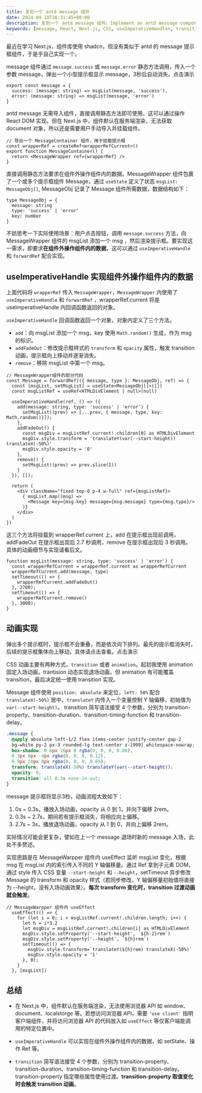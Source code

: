 ```yaml
---
title: 复刻一个 antd message 组件
date: 2024-04-18T16:31:45+08:00
description: 复刻一个 antd message 组件。Implement an antd message component.
keywords: [message, React, Next.js, CSS, useImperativeHandlen, transition, animation]
---
```



最近在学习 Next.js，组件库使用 shadcn，但没有类似于 antd 的 message 提示框组件，于是乎自己实现一个。

message 组件通过 `message.success` 或 `message.error` 静态方法调用，传入一个参数 message，弹出一个小型提示框显示 message，3秒后自动消失。<ButtonDemo>点击演示</ButtonDemo>

```tsx
export const message = {
  success: (message: string) => msgList(message, 'success'),
  error: (message: string) => msgList(message, 'error')
}
```

antd message 无需导入组件，直接调用静态方法即可使用，这可以通过操作 React DOM 实现。但在 Next.js 中，组件默认在服务端渲染，无法获取 document 对象，所以还是需要用户手动导入并挂载组件。

```tsx
// 导出一个 MessageContainer 组件，用于挂载提示框
const wrapperRef = createRef<wrapperRefCurrent>()
export function MessageContainer() {
  return <MessageWrapper ref={wrapperRef} />
}
```

直接调用静态方法要求在组件外操作组件内的数据。MessageWrapper 组件包裹了一个或多个提示框组件 Message，通过 `useState` 定义了状态 `msgList: MessageObj[]`, MessageObj 记录了 Message 组件所需数据，数据结构如下：

```tsx
type MessageObj = {
  message: string
  type: 'success' | 'error'
  key: number
}
```

不妨思考一下实际使用场景：用户点击按钮，调用 `message.success` 方法，向 MessageWrapper 组件的 msgList 添加一个 msg ，然后渲染提示框。要实现这一需求，即要求**在组件外操作组件内的数据**，这可以通过 `useImperativeHandle` 和 `forwardRef` 配合实现。

## useImperativeHandle 实现组件外操作组件内的数据
上面代码将 `wrapperRef` 传入 `MessageWrapper`，`MessageWrapper` 内使用了 `useImperativeHandle` 和 `forwardRef` ，wrapperRef.current 将是 useImperativeHandle 内回调函数返回的对象。

`useImperativeHandle` 回调函数返回一个对象，对象内定义了三个方法。
- `add`：向 msgList 添加一个 msg，key 使用 `Math.random()` 生成，作为 msg 的标识。
- `addFadeOut`：修改提示框样式的 `transform` 和 `opacity` 属性，触发 transition 动画，提示框向上移动并逐渐消失。
- `remove`：移除 msgList 中第一个 msg。

```tsx
// MessageWrapper组件的部分代码
const Message = forwardRef(({ message, type }: MessageObj, ref) => {
  const [msgList, setMsgList] = useState<MessageObj[]>([])
  const msgListRef = useRef<HTMLDivElement | null>(null)

  useImperativeHandle(ref, () => ({
    add(message: string, type: 'success' | 'error') {
      setMsgList((prev) => [...prev, { message, type, key: Math.random()}]);
    },
    addFadeOut() {
      const msgDiv = msgListRef.current!.children[0] as HTMLDivElement
      msgDiv.style.transform = 'translateY(var(--start-height)) translateX(-50%)'
      msgDiv.style.opacity = '0'
    },
    remove() {
      setMsgList((prev) => prev.slice(1))
    }
  }), []); 

  return (
    <div className="fixed top-0 p-4 w-full" ref={msgListRef}>
      { msgList.map((msg) => 
        <Message key={msg.key} message={msg.message} type={msg.type}/>
      )}
    </div>
  )
})
```
这三个方法将挂载到 wrapperRef.current 上，add 在提示框出现前调用，addFadeOut 在提示框出现后 2.7 秒调用，remove 在提示框出现后 3 秒调用。具体的动画细节与实现请看后文。
  
```tsx
function msgList(message: string, type: 'success' | 'error') {
  const wrapperRefCurrent = wrapperRef.current as wrapperRefCurrent
  wrapperRefCurrent.add(message, type)
  setTimeout(() => {
    wrapperRefCurrent.addFadeOut()
  }, 2700);
  setTimeout(() => {
    wrapperRefCurrent.remove()
  }, 3000);
}
```
## 动画实现
弹出多个提示框时，提示框不会重叠，而是依次向下排列。最先的提示框消失时，后续的提示框集体向上移动。具体请点击查看。<ButtonDemo>点击演示</ButtonDemo>

CSS 动画主要有两种方式，`transition` 或者 `animation`。起初我使用 animation 固定入场动画，trantision 动态实现退场动画，但 animation 有可能覆盖 transition，最后决定统一使用 transition 实现。

Message 组件使用 `position: absolute` 来定位，`left: 50%` 配合 `translateX(-50%)` 居中，`translateY` 内传入一个变量控制 Y 轴偏移，初始值为 `var(--start-height)`。
transition 简写语法接受 4 个参数，分别为 transition-property、transition-duration、transition-timing-function 和 transition-delay。

```css
.message {
  @apply absolute left-1/2 flex items-center justify-center gap-2
  bg-white py-2 px-3 rounded-lg text-center z-[999] whitespace-nowrap;
  box-shadow: 0 6px 16px 0 rgba(0, 0, 0, 0.08),
  0 3px 6px -4px rgba(0, 0, 0, 0.12),
  0 9px 28px 8px rgba(0, 0, 0, 0.05);
  transform: translateX(-50%) translateY(var(--start-height));
  opacity: 0;
  transition: all 0.3s ease-in-out;
}
```
message 提示框将显示3秒，动画流程大致如下：
1. 0s ~ 0.3s，播放入场动画，opacity 从 0 到 1，并向下偏移 2rem。
2. 0.3s ~ 2.7s，期间若有提示框消失，将相应向上偏移。
3. 2.7s ~ 3s，播放退场动画，opacity 从 1 到 0，并向上偏移 2rem。

实际情况可能会更复杂，譬如在上一个 message 退场时新的 message 入场，此处不多赘述。

实现思路是在 MessageWarpper 组件内 useEffect 监听 msgList 变化，根据 msg 在 msgList 内的索引传入不同的 Y 轴偏移量。通过 Ref 拿到子元素 DOM，通过 style 传入 CSS 变量 `--start-height` 和 `--height`，setTimeout 异步修改 Message 的 transform 和 opacity 样式（若同步修改，Y 轴偏移量初始值将直接为 --height，没有入场动画效果）。**每次 transform 变化时，transition 过渡动画就会触发**。
```tsx
// MessageWarpper 组件内 useEffect
  useEffect(() => {
    for (let i = 0; i < msgListRef.current!.children.length; i++) {
      let h = i*3.2
      let msgDiv = msgListRef.current!.children[i] as HTMLDivElement
      msgDiv.style.setProperty('--start-height', `${h-2}rem`)
      msgDiv.style.setProperty('--height', `${h}rem`)
      setTimeout(() => {
        msgDiv.style.transform=`translateY(${h}rem) translateX(-50%)`
        msgDiv.style.opacity = '1'
      }, 0);
    }
  }, [msgList])
```
## 总结
- 在 Next.js 中，组件默认在服务端渲染，无法使用浏览器 API 如 window、document、localstorge 等。若想访问浏览器 API，需要 `'use client'` 指明客户端组件，并将访问浏览器 API 的代码放入如 `useEffect` 等仅客户端能调用的特定位置中。

- `useImperativeHandle` 可以实现在组件外操作组件内的数据，如 setState、操作 Ref 等。

- `transition` 简写语法接受 4 个参数，分别为 transition-property、transition-duration、transition-timing-function 和 transition-delay。transition-property 指定哪些属性使用过渡。**transition-property 取值变化时会触发 transition 动画**。


